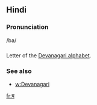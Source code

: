 == Hindi ==

=== Pronunciation ===
/ba/

=== ===

Letter of the [[Devanagari alphabet]].

=== See also ===

* [[w:Devanagari]]

[[fr:ब]]